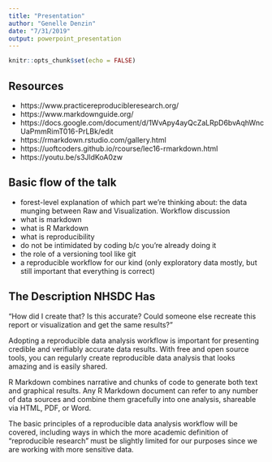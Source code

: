 ```yaml
---
title: "Presentation"
author: "Genelle Denzin"
date: "7/31/2019"
output: powerpoint_presentation
---
```


```r
knitr::opts_chunk$set(echo = FALSE)
```


## Resources

- https://www.practicereproducibleresearch.org/
- https://www.markdownguide.org/ 
- https://docs.google.com/document/d/1WvApy4ayQcZaLRpD6bvAqhWncUaPmmRimT016-PrLBk/edit
- https://rmarkdown.rstudio.com/gallery.html
- https://uoftcoders.github.io/rcourse/lec16-rmarkdown.html
- https://youtu.be/s3JldKoA0zw 

## Basic flow of the talk


* forest-level explanation of which part we're thinking about: the data munging between Raw and Visualization. Workflow discussion
* what is markdown
* what is R Markdown
* what is reproducibility
* do not be intimidated by coding b/c you're already doing it
* the role of a versioning tool like git
* a reproducible workflow for our kind (only exploratory data mostly, but still important that everything is correct)

## The Description NHSDC Has

"How did I create that? Is this accurate? Could someone else recreate this report or visualization and get the same results?" 

Adopting a reproducible data analysis workflow is important for presenting credible and verifiably accurate data results. With free and open source tools, you can regularly create reproducible data analysis that looks amazing and is easily shared. 

R Markdown combines narrative and chunks of code to generate both text and graphical results. Any R Markdown document can refer to any number of data sources and combine them gracefully into one analysis, shareable via HTML, PDF, or Word. 

The basic principles of a reproducible data analysis workflow will be covered, including ways in which the more academic definition of "reproducible research" must be slightly limited for our purposes since we are working with more sensitive data.
